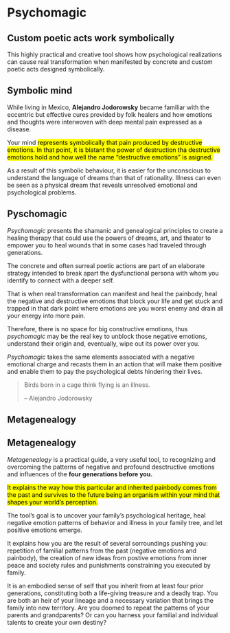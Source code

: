 
# Psychomagic

## Custom poetic acts work symbolically


This highly practical and creative tool shows how psychological realizations can cause real transformation when manifested by concrete and custom poetic acts designed symbolically.


::: {.callout-note}
## Symbolic mind
While living in Mexico, **Alejandro Jodorowsky** became familiar with the eccentric but effective cures provided by folk healers and how emotions and thoughts were interwoven with deep mental pain expressed as a disease. 

Your mind <mark>represents symbolically that pain produced by destructive emotions. In that point, it is blatant the power of destruction tha destructive emotions hold and how well the name "destructive emotions" is asigned.<mark>
:::


As a result of this symbolic behaviour, it is easier for the unconscious to understand the language of dreams than that of rationality. Illness can even be seen as a physical dream that reveals unresolved emotional and psychological problems.

## Pyschomagic

*Psychomagic* presents the shamanic and genealogical principles to create a healing therapy that could use the powers of dreams, art, and theater to empower you to heal wounds that in some cases had traveled through generations.

The concrete and often surreal poetic actions are part of an elaborate strategy intended to break apart the dysfunctional persona with whom you identify to connect with a deeper self.

That is when real transformation can manifest and heal the painbody, heal the negative and destructive emotions that block your life and get stuck and trapped in that dark point where emotions are you worst enemy and drain all your energy into more pain.

Therefore, there is no space for big constructive emotions, thus *psychomagic* may be the real key to unblock those negative emotions, understand their origin and, eventually, wipe out its power over you. 

*Psychomagic* takes the same elements associated with a negative emotional charge and recasts them in an action that will make them positive and enable them to pay the psychological debts hindering their lives.

>Birds born in a cage think flying is an illness.  
>
>-- Alejandro Jodorowsky

## Metagenealogy

::: {.callout-note}
## Metagenealogy
*Metagenealogy* is a practical guide, a very useful tool, to recognizing and overcoming the patterns of negative and profound desctructive emotions and influences of the **four generations before you.**

<mark>It explains the way how this particular and inherited painbody comes from the past and survives to the future being an organism within your mind that shapes your world's perception.<mark>
:::


The tool's goal is to uncover your family’s psychological heritage, heal negative emotion patterns of behavior and illness in your family tree, and let positive emotions emerge.

It explains how you are the result of several sorroundings pushing you: repetition of familial patterns from the past (negative emotions and painbody), the creation of new ideas from postive emotions from inner peace and society rules and punishments constraining you executed by family. 

It is an embodied sense of self that you inherit from at least four prior generations, constituting both a life-giving treasure and a deadly trap. You are both an heir of your lineage and a necessary variation that brings the family into new territory. Are you doomed to repeat the patterns of your parents and grandparents? Or can you harness your familial and individual talents to create your own destiny?

[^1]: [](){.external}
[^2]: [](){.external}
